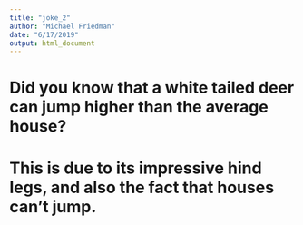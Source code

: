 ```yaml
---
title: "joke_2"
author: "Michael Friedman"
date: "6/17/2019"
output: html_document
---
```


# Did you know that a white tailed deer can jump higher than the average house?
# This is due to its impressive hind legs, and also the fact that houses can't jump.